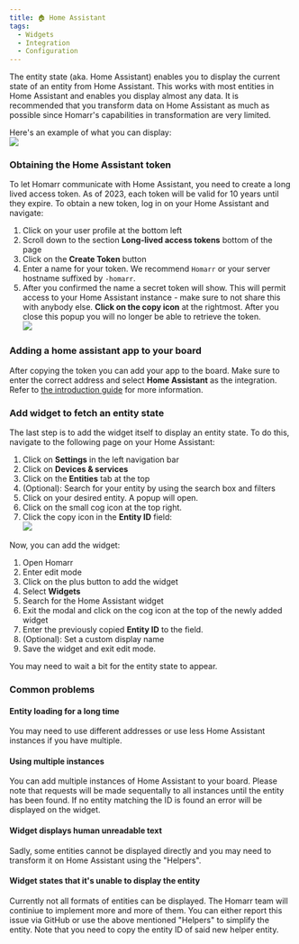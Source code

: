 ```yaml
---
title: 🏠 Home Assistant
tags:
  - Widgets
  - Integration
  - Configuration
---
```


The entity state (aka. Home Assistant) enables you to display the current state of an entity from Home Assistant.
This works with most entities in Home Assistant and enables you display almost any data.
It is recommended that you transform data on Home Assistant as much as possible since Homarr's capabilities in transformation are very limited.

Here's an example of what you can display: <br/>
![](./img/283935576-ac776c51-0333-4cda-84a5-07a2e660fcc1.png)

### Obtaining the Home Assistant token
To let Homarr communicate with Home Assistant, you need to create a long lived access token.
As of 2023, each token will be valid for 10 years until they expire.
To obtain a new token, log in on your Home Assistant and navigate:
1. Click on your user profile at the bottom left
2. Scroll down to the section **Long-lived access tokens** bottom of the page
3. Click on the **Create Token** button
4. Enter a name for your token. We recommend ``Homarr`` or your server hostname suffixed by ``-homarr``.
5. After you confirmed the name a secret token will show. This will permit access to your Home Assistant instance - make sure to not share this with anybody else.
**Click on the copy icon** at the rightmost. After you close this popup you will no longer be able to retrieve the token. <br/>
![](./img/hass-token-copy.png)

### Adding a home assistant app to your board
After copying the token you can add your app to the board.
Make sure to enter the correct address and select **Home Assistant** as the integration.
Refer to [the introduction guide](/docs/getting-started/) for more information.

### Add widget to fetch an entity state
The last step is to add the widget itself to display an entity state.
To do this, navigate to the following page on your Home Assistant:

1. Click on **Settings** in the left navigation bar
2. Click on **Devices & services**
3. Click on the **Entities** tab at the top
4. (Optional): Search for your entity by using the search box and filters
5. Click on your desired entity. A popup will open.
6. Click on the small cog icon at the top right.
7. Click the copy icon in the **Entity ID** field: <br/>
![](./img/copy-entity-id.png)

Now, you can add the widget:

1. Open Homarr
2. Enter edit mode
3. Click on the plus button to add the widget
4. Select **Widgets**
5. Search for the Home Assistant widget
6. Exit the modal and click on the cog icon at the top of the newly added widget
7. Enter the previously copied **Entity ID** to the field.
8. (Optional): Set a custom display name
9. Save the widget and exit edit mode.

You may need to wait a bit for the entity state to appear.

### Common problems
#### Entity loading for a long time
You may need to use different addresses or use less Home Assistant instances if you have multiple.

#### Using multiple instances
You can add multiple instances of Home Assistant to your board.
Please note that requests will be made sequentally to all instances until the entity has been found.
If no entity matching the ID is found an error will be displayed on the widget.

#### Widget displays human unreadable text
Sadly, some entities cannot be displayed directly and you may need to transform it on Home Assistant using the "Helpers".

#### Widget states that it's unable to display the entity
Currently not all formats of entities can be displayed.
The Homarr team will continiue to implement more and more of them.
You can either report this issue via GitHub or use the above mentioned "Helpers" to simplify the entity.
Note that you need to copy the entity ID of said new helper entity.